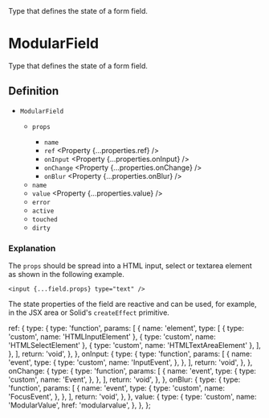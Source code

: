 
<Title>ModularField</Title>
<Description>Type that defines the state of a form field.</Description>

# ModularField

Type that defines the state of a form field.

## Definition

- `ModularField` <Property type="object" />
  - `props` <Property type="object" />
    - `name` <Property type="string" />
    - `ref` <Property {...properties.ref} />
    - `onInput` <Property {...properties.onInput} />
    - `onChange` <Property {...properties.onChange} />
    - `onBlur` <Property {...properties.onBlur} />
  - `name` <Property type="string" />
  - `value` <Property {...properties.value} />
  - `error` <Property type="string" />
  - `active` <Property type="boolean" />
  - `touched` <Property type="boolean" />
  - `dirty` <Property type="boolean" />

### Explanation

The `props` should be spread into a HTML input, select or textarea element as shown in the following example.

```tsx
<input {...field.props} type="text" />
```

The state properties of the field are reactive and can be used, for example, in the JSX area or Solid's `createEffect` primitive.

  ref: {
    type: {
      type: 'function',
      params: [
        {
          name: 'element',
          type: [
            { type: 'custom', name: 'HTMLInputElement' },
            { type: 'custom', name: 'HTMLSelectElement' },
            { type: 'custom', name: 'HTMLTextAreaElement' },
          ],
        },
      ],
      return: 'void',
    },
  },
  onInput: {
    type: {
      type: 'function',
      params: [
        {
          name: 'event',
          type: {
            type: 'custom',
            name: 'InputEvent',
          },
        },
      ],
      return: 'void',
    },
  },
  onChange: {
    type: {
      type: 'function',
      params: [
        {
          name: 'event',
          type: {
            type: 'custom',
            name: 'Event',
          },
        },
      ],
      return: 'void',
    },
  },
  onBlur: {
    type: {
      type: 'function',
      params: [
        {
          name: 'event',
          type: {
            type: 'custom',
            name: 'FocusEvent',
          },
        },
      ],
      return: 'void',
    },
  },
  value: {
    type: {
      type: 'custom',
      name: 'ModularValue',
      href: 'modularvalue',
    },
  },
};
